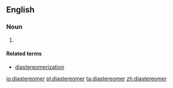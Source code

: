 ==English==

===Noun===
{{en-noun}}

# {{label|en|chemistry}} {{alternative form of|diastereoisomer|lang=en}}

====Related terms====
* [[diastereomerization]]

[[io:diastereomer]]
[[pl:diastereomer]]
[[ta:diastereomer]]
[[zh:diastereomer]]
